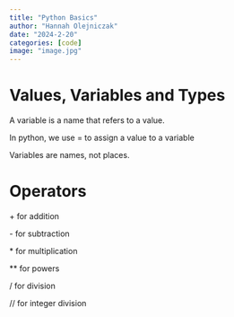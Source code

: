 ```yaml
---
title: "Python Basics"
author: "Hannah Olejniczak"
date: "2024-2-20"
categories: [code]
image: "image.jpg"
---
```


# Values, Variables and Types

A variable is a name that refers to a value.

In python, we use = to assign a value to a variable

Variables are names, not places.

# Operators

\+ for addition

\- for subtraction

\* for multiplication

\*\* for powers

/ for division

// for integer division
